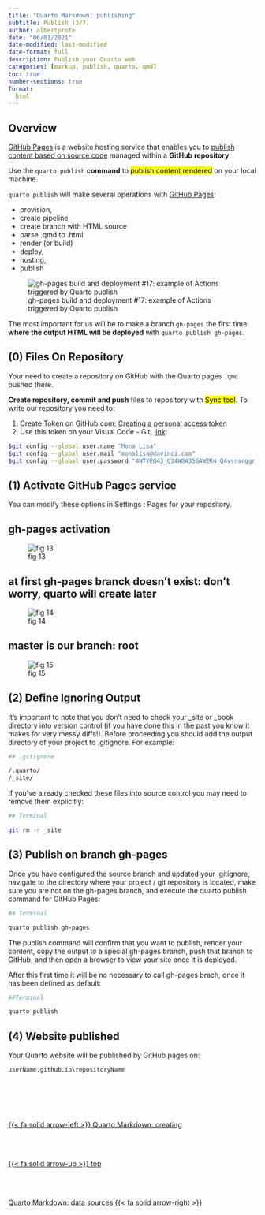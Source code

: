 ```yaml
---
title: "Quarto Markdown: publishing"
subtitle: Publish (3/7)
author: albertprofe
date: "06/01/2021"
date-modified: last-modified
date-format: full
description: Publish your Quarto web
categories: [markup, publish, quarto, qmd]
toc: true
number-sections: true
format:
  html
---
```



## Overview
[GitHub Pages](https://pages.github.com/) is a website hosting service that enables you to [publish content based on source code](https://quarto.org/docs/publishing/github-pages.html#ignoring-output) managed within a **GitHub repository**.

Use the `quarto publish` **command** to <mark>publish content rendered</mark> on your local machine.

`quarto publish` will make several operations with [GitHub Pages](https://pages.github.com/):

- provision,
- create pipeline,
- create branch with HTML source
- parse .qmd to .html
- render (or build)
- deploy,
- hosting,
- publish

![gh-pages build and deployment #17: example of Actions triggered by Quarto publish](/images/markup/gh-pages_build.png){#gh-pages-build}


The most important for us will be to make a branch `gh-pages` the first time **where the output HTML will be deployed** with  `quarto publish gh-pages`.

::: {.callout-note collapse="true" icon=false}
## (0) Files On Repository

Your need to create a repository on GitHub with the Quarto pages ``.qmd`` pushed there.

**Create repository, commit and push** files to repository with <mark>Sync tool</mark>. To write our repository you need to:

1. Create Token on GitHub.com: [Creating a personal access token](https://docs.github.com/en/enterprise-server@3.4/authentication/keeping-your-account-and-data-secure/creating-a-personal-access-token)
2. Use this token on your Visual Code - Git, [link](https://docs.github.com/en/get-started/getting-started-with-git/setting-your-username-in-git):

``` bash
$git config --global user.name "Mona Lisa"
$git config --global user.mail "monalisa@davinci.com"
$git config --global user.password "4WTVEG43_Q34WG435GAWER4_Q4vsrsrggr_3D44"
```

:::


::: {.callout-tip collapse="true" icon=false}
## (1) Activate GitHub Pages service
You can modify these options in Settings : Pages for your repository. 

:::{.callout-note  collapse="true" }

## gh-pages activation

![fig 13](../images/markup/publish_quarto_gh-pages/publish_quarto_website_gh-pages%20(13).png)
:::
:::{.callout-note  collapse="true" }

## at first gh-pages branck doesn't exist: don't worry, quarto will create later

![fig 14](../images/markup/publish_quarto_gh-pages/publish_quarto_website_gh-pages%20(14).png)
:::
:::{.callout-note  collapse="true" }

## master is our branch: root

![fig 15](../images/markup/publish_quarto_gh-pages/publish_quarto_website_gh-pages%20(15).png)
:::

:::

::: {.callout-tip collapse="true" icon=false}
## (2) Define Ignoring Output
It’s important to note that you don’t need to check your _site or _book directory into version control (if you have done this in the past you know it makes for very messy diffs!). Before proceeding you should add the output directory of your project to .gitignore. For example:

```bash
## .gitignore

/.quarto/
/_site/
```
If you’ve already checked these files into source control you may need to remove them explicitly:

```bash
## Terminal

git rm -r _site
```

:::

::: {.callout-tip collapse="true" icon=false}
## (3) Publish on branch gh-pages
Once you have configured the source branch and updated your .gitignore, navigate to the directory where your project / git repository is located, make sure you are not on the gh-pages branch, and execute the quarto publish command for GitHub Pages:


```bash
## Terminal

quarto publish gh-pages
```

The publish command will confirm that you want to publish, render your content, copy the output to a special gh-pages branch, push that branch to GitHub, and then open a browser to view your site once it is deployed.

After this first time it will be no necessary to call gh-pages brach, once it has been defined as default:

```bash
##Terminal

quarto publish 
```
:::

::: {.callout-tip collapse="true" icon=false}
## (4) Website published
Your Quarto website will be published by GitHub pages on:

<p class="indent">`userName.github.io\repositoryName`</p>

:::





<!--- navLinks -->
<br><br>
<div class=row>
<br>
<div class='column left previous'>
<br>
[{{< fa solid arrow-left >}} Quarto Markdown: creating](/markup/markup-quarto-create.qmd)
<br>
</div>
<br>
<div class='column center'>
<br>
[{{< fa solid arrow-up >}} top](#top)
<br>
</div>
<br>
<div class='column right next'>
<br>
[Quarto Markdown: data sources  {{< fa solid arrow-right >}}](/markup/markup-quarto-code.qmd)
<br>
</div>
<br>
</div>
